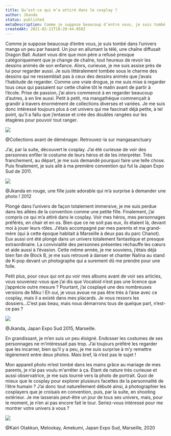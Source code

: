 ```yaml
---
title: Qu’est-ce qui m’a attiré dans le cosplay ?
author: Jkanda
status: published
metaDescription: Comme je suppose beaucoup d’entre vous, je suis tombé dans l’univers manga un peu par hasard. Un jour en allumant la télé, une chaîne diffusait Dragon Ball. Autant vous dire que mon père a refusé presque catégoriquement que je change de chaîne, tout heureux de revoir les dessins animés de son enfance. Alors, curieuse, je me suis assise près de lui pour regarder aussi. Je suis littéralement tombée sous le charme des dessins qui ne ressemblait pas à ceux des dessins animés que j’avais l’habitude de regarder. Comme une vraie drogue, je me suis mise à regarder tous ceux qui passaient sur cette chaîne tôt le matin avant de partir à l’école. Prise de passion, j’ai alors commencé à en regarder beaucoup d’autres, à en lire aussi. Petit à petit, ma mangathèque commençait à grandir à travers énormément de collections diverses et variées. Je me suis donc intéressé toujours plus à cet univers qui me fascinait déjà petite, à tel point, qu’il a fallu que j’entasse et crée des doubles rangées sur les étagères pour pouvoir tout ranger.
createdAt: 2021-02-21T18:20:44.050Z
---
```

Comme je suppose beaucoup d’entre vous, je suis tombé dans l’univers manga un peu par hasard. Un jour en allumant la télé, une chaîne diffusait Dragon Ball. Autant vous dire que mon père a refusé presque catégoriquement que je change de chaîne, tout heureux de revoir les dessins animés de son enfance. Alors, curieuse, je me suis assise près de lui pour regarder aussi. Je suis littéralement tombée sous le charme des dessins qui ne ressemblait pas à ceux des dessins animés que j’avais l’habitude de regarder. Comme une vraie drogue, je me suis mise à regarder tous ceux qui passaient sur cette chaîne tôt le matin avant de partir à l’école. Prise de passion, j’ai alors commencé à en regarder beaucoup d’autres, à en lire aussi. Petit à petit, ma mangathèque commençait à grandir à travers énormément de collections diverses et variées. Je me suis donc intéressé toujours plus à cet univers qui me fascinait déjà petite, à tel point, qu’il a fallu que j’entasse et crée des doubles rangées sur les étagères pour pouvoir tout ranger.



![](https://s3.fr-par.scw.cloud/assets.blog.jkanda/IMG_20200820_143231.jpg)

@Collections avant de déménager. Retrouvez-la sur mangasanctuary



J’ai, par la suite, découvert le cosplay. J’ai été curieuse de voir des personnes enfiler le costume de leurs héros et de les interpréter. Très franchement, au départ, je me suis demandé pourquoi faire une telle chose. Puis finalement, je suis allé à ma première convention qui fut la Japan Expo Sud de 2011.



![](https://s3.fr-par.scw.cloud/assets.blog.jkanda/DSCF0010.JPG)

@Jkanda en rouge, une fille juste adorable qui m’a surprise à                                                         demander une photo ! 2012



Plongé dans l’univers de façon totalement immersive, je me suis perdue dans les allées de la convention comme une petite fille. Finalement, j’ai compris ce qui m’a attiré dans le cosplay. Voir mes héros, mes personnages préférés, en chair et en os. Bien que ce ne soit pas eux, ils étaient là, devant moi à jouer leurs rôles. J’étais accompagné par mes parents et ma grand-mère (qui à cette époque habitait à Marseille à deux pas du parc Chanot). Eux aussi ont été plongé dans un univers totalement fantastique et presque extraordinaire. La convivialité des personnes présentes réchauffe les cœurs et aide aussi à l’évasion. Cette même année, je me souviens, j’étais déjà bien fan de Block B, je me suis retrouvé à danser et chanter Nalina au stand de K-pop devant un photographe qui a surement dû me prendre pour une folle.



Petit plus, pour ceux qui ont pu voir mes albums avant de voir ses articles, vous souvenez-vous que j’ai dis que Vocaloid n’est pas une licence que j’apprécie outre mesure ? Pourtant, j’ai cosplayé une des nombreuses versions de Miku ! Eh oui, je vous avoue ne pas être très à l’aise avec ce cosplay, mais il a existé dans mes placards. Je vous ressors les dossiers...C’est pas beau, mais nous démarrons tous de quelque part, n’est-ce pas ?

 ![](https://s3.fr-par.scw.cloud/assets.blog.jkanda/DSCN0861.JPG)

@Jkanda, Japan Expo Sud 2015, Marseille.



En grandissant, je m’en suis un peu éloigné. Endosser les costumes de ses personnages ne m’intéressait pas trop. J’ai toujours préféré les regarder que les incarner, bien qu’il y a peu, je me suis surprise à m’y remettre légèrement entre deux photos. Mais bref, là n’est pas le sujet !



Mon appareil photo m’est tombé dans les mains grâce au mariage de mes parents, je n’ai pas voulu m'arrêter à ça. Étant de nature très curieuse et aussi observatrice, je me suis tourné vers la photo de portrait. Quoi de mieux que le cosplay pour explorer plusieurs facettes de la personnalité de l’être humain ? J’ai donc tout naturellement débuté ainsi, à photographier les cosplayers que je croisais en convention, puis, par la suite, en shooting extérieur. Je me lasserais peut-être un jour de tous ses univers, mais, pour le moment, je n’en ai pas encore fait le tour. Seriez-vous intéressé pour me montrer votre univers à vous ? 



![](https://s3.fr-par.scw.cloud/assets.blog.jkanda/JK_DSC_0166_200129.jpg)

@Kairi Otakkun, Melookay, Amekumi, Japan Expo Sud, Marseille, 2020